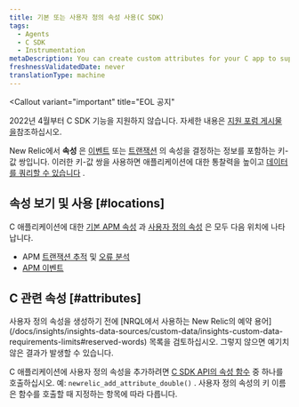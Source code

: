 ```yaml
---
title: 기본 또는 사용자 정의 속성 사용(C SDK)
tags:
  - Agents
  - C SDK
  - Instrumentation
metaDescription: You can create custom attributes for your C app to supplement the New Relic event data that automatically includes default APM attributes.
freshnessValidatedDate: never
translationType: machine
---
```


<Callout
  variant="important"
  title="EOL 공지"
>
  2022년 4월부터 C SDK 기능을 지원하지 않습니다. 자세한 내용은 [지원 포럼 게시물 을](https://discuss.newrelic.com/t/q1-bulk-eol-announcement-fy23/181744)참조하십시오.
</Callout>

New Relic에서 **속성** 은 [이벤트](/docs/accounts-partnerships/getting-started-new-relic/glossary#event) 또는 [트랜잭션](/docs/accounts-partnerships/getting-started-new-relic/glossary#transaction) 의 속성을 결정하는 정보를 포함하는 키-값 쌍입니다. 이러한 키-값 쌍을 사용하면 애플리케이션에 대한 통찰력을 높이고 [데이터를 쿼리할 수 있습니다](/docs/query-your-data/explore-query-data/query-builder/introduction-query-builder) .

## 속성 보기 및 사용 [#locations]

C 애플리케이션에 대한 [기본 APM 속성](/docs/insights/new-relic-insights/decorating-events/apm-default-attributes-insights#transaction-event) 과 [사용자 정의 속성](/docs/agents/manage-apm-agents/agent-data/collect-custom-attributes) 은 모두 다음 위치에 나타납니다.

* APM [트랜잭션 추적](/docs/apm/transactions/transaction-traces/introduction-transaction-traces) 및 [오류 분석](/docs/apm/applications-menu/error-analytics/introduction-error-analytics)
* [APM 이벤트](/docs/insights/explore-data/attributes/apm-default-attributes-insights)

## C 관련 속성 [#attributes]

<Callout variant="important">
  사용자 정의 속성을 생성하기 전에 [NRQL에서 사용하는 New Relic의 예약 용어](/docs/insights/insights-data-sources/custom-data/insights-custom-data-requirements-limits#reserved-words) 목록을 검토하십시오. 그렇지 않으면 예기치 않은 결과가 발생할 수 있습니다.
</Callout>

C 애플리케이션에 사용자 정의 속성을 추가하려면 [C SDK API의 속성 함수](https://newrelic.github.io/c-sdk/libnewrelic_8h.html#abfe6f64a8eec7d60d8588f8969781d34) 중 하나를 호출하십시오. 예: `newrelic_add_attribute_double()` . 사용자 정의 속성의 키 이름은 함수를 호출할 때 지정하는 항목에 따라 다릅니다.